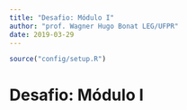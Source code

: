 ```yaml
---
title: "Desafio: Módulo I"
author: "prof. Wagner Hugo Bonat LEG/UFPR"
date: 2019-03-29
---
```


```r
source("config/setup.R")
```


# Desafio: Módulo I



